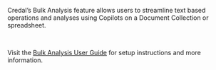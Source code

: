 Credal’s Bulk Analysis feature allows users to streamline text based
operations and analyses using Copilots on a Document Collection or spreadsheet.

<br />

Visit the [Bulk Analysis User Guide](https://credalai.notion.site/Bulk-Analysis-In-Depth-Guide-707e455a7abe48d79390321bf2c7c54b) for setup instructions and more information.
